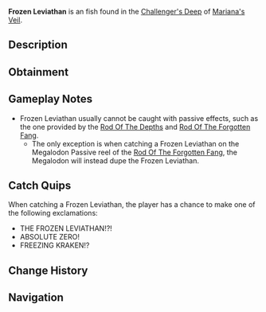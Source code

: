 {{FishInfobox
|image          = Frozen Leviathan.png
|rarity         = Exotic
|sea            = First Sea
|location       = [[Challenger's Deep]]
|sublocation    = 
|sources        = Fishing Rod
|nopassive      = 1
|radar_location = 
|prog_speed     = -90
|xp             = 20000
|weather        = Clear
|time           = Night
|season         = Winter
|bait           = Truffle Worm
|base_weight    = 14000
|base_value     = 18000
|weight_range   = 8000
|base_chance    = 0.1
|base_resil     = 3
}}
'''Frozen Leviathan''' is an {{Rarity|Exotic}} fish found in the [[Challenger's Deep]] of [[Mariana's Veil]].

== Description ==
{{Description|A chilling creature with icy tentacles that can freeze anything it touches. Legends say it guards the deepest parts of the ocean.|Bestiary Entry}}

== Obtainment ==
{{Description|Appears during the coldest nights, when the moon is full.|Bestiary Hint}}
{{Fish Availability|
Mariana's Veil/Challenger's Deep
|top_rods      = 
Great Rod of Oscar\6168.18\15980.45;
Astralhook Rod\5440.19\14353.78;
Challenger's Rod\4977.72\15614.91;
Fang of the Eclipse\4964.36\16599.63;
Tempest Rod\4877.72\14728.3;
Destiny Rod\2867.68\6540.21;
Heaven's Rod\3041.29\7234.44;
Krampus's Rod\1741.77\6482.65;
Magnet Rod\614.5\1929.42;
Steady Rod\704.43\2150.06;
Seraphic Rod\4649.52\13524.95;
Ethereal Prism Rod\4630.83\12050.32;
No-Life Rod\3709\11412.11;
Rod Of The Forgotten Fang\3539.35\10139.64;
Depthseeker Rod\2733.84\8848.51;
Rod Of The Exalted One\2732.77\7274.39;
Rod Of The Depths\2322.11\6882.99;
Zeus Rod\2220.88\6948.78;
Trident Rod\2204.17\6116.8;
Avalanche Rod\1966.41\6353.61;
Volcanic Rod\1781.36\5479.9
|recommended   = Challenger's Rod
}}

== Gameplay Notes ==
* Frozen Leviathan usually cannot be caught with passive effects, such as the one provided by the [[Rod Of The Depths]] and [[Rod Of The Forgotten Fang]].
** The only exception is when catching a Frozen Leviathan on the Megalodon Passive reel of the [[Rod Of The Forgotten Fang]], the Megalodon will instead dupe the Frozen Leviathan.

== Catch Quips ==
When catching a Frozen Leviathan, the player has a chance to make one of the following exclamations:
* THE FROZEN LEVIATHAN!?!
* ABSOLUTE ZERO!
* FREEZING KRAKEN!?

== Change History ==
{{Change History|{{subst:Current Version}}}}

== Navigation ==
{{Fish Navbox|Challenger's Deep}}